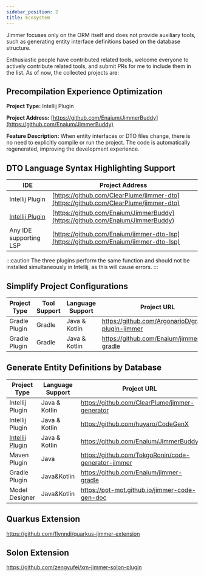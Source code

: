 ```yaml
---
sidebar_position: 2
title: Ecosystem
---
```


Jimmer focuses only on the ORM itself and does not provide auxiliary tools, such as generating entity interface definitions based on the database structure.

Enthusiastic people have contributed related tools, welcome everyone to actively contribute related tools, and submit PRs for me to include them in the list. As of now, the collected projects are:

## Precompilation Experience Optimization

**Project Type:** Intellij Plugin

**Project Address:** [https://github.com/Enaium/JimmerBuddy](https://github.com/Enaium/JimmerBuddy)

**Feature Description:** When entity interfaces or DTO files change, there is no need to explicitly compile or run the project. The code is automatically regenerated, improving the development experience.

## DTO Language Syntax Highlighting Support

| IDE | Project Address |
| --- | --- |
| Intellij Plugin | [https://github.com/ClearPlume/jimmer-dto](https://github.com/ClearPlume/jimmer-dto) |
| [Intellij Plugin](https://plugins.jetbrains.com/plugin/26622-jimmer-buddy) | [https://github.com/Enaium/JimmerBuddy](https://github.com/Enaium/JimmerBuddy) |
| Any IDE supporting LSP | [https://github.com/Enaium/jimmer-dto-lsp](https://github.com/Enaium/jimmer-dto-lsp) |

:::caution
The three plugins perform the same function and should not be installed simultaneously in Intellij, as this will cause errors.
:::

## Simplify Project Configurations

|Project Type|Tool Support|Language Support|Project URL|
|---|---|---|---|
|Gradle Plugin|Gradle|Java & Kotlin|https://github.com/ArgonarioD/gradle-plugin-jimmer|
|Gradle Plugin|Gradle|Java & Kotlin|https://github.com/Enaium/jimmer-gradle|

## Generate Entity Definitions by Database

|Project Type|Language Support|Project URL|
|---|---|---|
|Intellij Plugin|Java & Kotlin|https://github.com/ClearPlume/jimmer-generator|
|Intellij Plugin|Java & Kotlin|https://github.com/huyaro/CodeGenX|
|[Intellij Plugin](https://plugins.jetbrains.com/plugin/26622-jimmer-buddy)|Java & Kotlin|https://github.com/Enaium/JimmerBuddy|
|Maven Plugin|Java|https://github.com/TokgoRonin/code-generator-jimmer|
|Gradle Plugin|Java&Kotlin|https://github.com/Enaium/jimmer-gradle|
|Model Designer|Java&Kotlin|https://pot-mot.github.io/jimmer-code-gen-doc|

## Quarkus Extension

https://github.com/flynndi/quarkus-jimmer-extension

## Solon Extension

https://github.com/zengyufei/xm-jimmer-solon-plugin